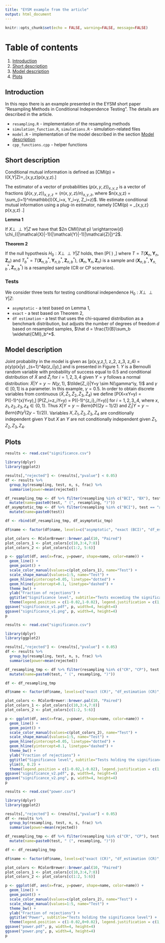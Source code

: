 ```yaml
---
title: "EYSM example from the article"
output: html_document
---
```


```r
knitr::opts_chunk$set(echo = FALSE, warning=FALSE, message=FALSE)
```

# Table of contents

1. [Introduction](#introduction)
2. [Short description](#paragraph1)
3. [Model description](#paragraph2)
4. [Plots](#plots)

## Introduction <a name="introduction"></a>

In this repo there is an example presented in the EYSM short paper "Resampling Methods in Conditional Independence Testing". The details are described in the article.


- `resampling.R` - implementation of the resampling methods
- `simulation_function.R`, `simulations.R` - simulation-related files
- `model.R` - implementation of the model described in the section [Model description](#paragraph2)
- `cpp_functions.cpp` - helper functions

## Short description <a name="paragraph1"></a>

Conditional mutual information is defined as
\[CMI(p) = I(X,Y|Z)=\sum_{x,y,z}p(x,y,z)\log\frac{p(x,y,z)p(z)}{p(x,z)p(y,z)}.\]

The estimator of a vector of probabilities $(p(x,y,z))_{x,y,z}$ is a vector of fractions $(\hat p(x,y,z))_{x,y,z} = (n(x,y,z)/n)_{x,y,z}$, where $n(x,y,z) = \sum_{i=1}^n\mathbb{I}(X_i=x, Y_i=y, Z_i=z)$. 
We estimate conditional mutual information
 using a plug-in estimator, namely 
\[CMI(\hat p) = \sum_{x,y,z} \hat p(x,y,z) \log \frac{\hat p(x,y,z) \hat p(z)}{\hat p(x,z) \hat p(y,z)}.\]

**Lemma 1**

If $X \perp \!\!\! \perp Y | Z$ we have that $2n CMI(\hat p) \xrightarrow{d} \chi_{(|\mathcal{X}|-1)(|\mathcal{Y}|-1)|\mathcal{Z}|}^2$.


**Theorem 2**

If the null hypothesis $H_0: X \perp \!\!\! \perp Y |Z$ holds, then
\[P\left(\frac{1 + \sum_{b=1}^B \mathbb{I}(T \leq T_b^*)}{1+B} \leq \alpha \right) \leq \alpha,\]
where $T=T(\mathbf{X}_n, \mathbf{Y}_n, \mathbf{Z}_n)$ and $T_b^* = T(\mathbf{X}_{n,b}^*, \mathbf{Y}_{n,b}^*, \mathbf{Z}_{n,b}^*)$,
$(\mathbf{X}_n, \mathbf{Y}_n, \mathbf{Z}_n)$ is a sample and $(\mathbf{X}_{n,b}^*, \mathbf{Y}_{n,b}^*, \mathbf{Z}_{n,b}^*)$ is a resampled sample (CR or CP scenarios).

### Tests

We consider three tests for testing conditional independence $H_0: X \perp \!\!\! \perp Y|Z$: 

- `asymptotic` - a test based on Lemma 1,
- `exact` - a test based on Theorem 2,
- `df estimation` - a test that uses the chi-squared distribution as a benchmark distribution, but adjusts the number of degrees of freedom $d$ based on resampled samples, $\hat d = \frac{1}{B}\sum_b \widehat{CMI}_b^*$.

## Model description <a name="paragraph2"></a>

Joint probability in the model is given as
    \[p(x,y,z_1, z_2, z_3, z_4) = p(y)p(x|y) \prod_{s=1}^4p(z_i|y),\]
    and is presented in Figure 1.
   $Y$ is a Bernoulli random variable with probability of success equal to $0.5$ and conditional distribution of 
    $\tilde{X}$ and $\tilde{Z}_i$ for $i=1,2,3,4$ given $Y=y$  follows a normal distribution: $\tilde{X}|Y=y \sim N(y, 1)$, $\tilde{Z_i}|Y=y \sim N(\gamma^iy, 1)$ and $\gamma\in [0, 1]$ is a parameter. In this example, $\gamma=0.5$. In order to obtain discrete variables from continuous $(\tilde{X}, \tilde{Z}_1, \tilde{Z}_2, \tilde{Z}_3,\tilde{Z}_4)$ we define 
    \[P(X=x\lvert Y=y) = P\Big((-1)^{x}\tilde{X}\leq\frac{(-1)^{x}}{2}\lvert Y=y\Big),\]
    \[P(Z_i=z_i\lvert Y=y) = P\Big((-1)^{z_i}\tilde{Z}_i\leq\frac{(-1)^{z_i}\gamma^i}{2}\lvert Y=y\Big)\]
    for $i = 1, 2, 3,, 4$, where $x, z_1, z_2, z_3, z_4 \in \{0,1\}$. Thus $X\lvert Y=y \sim Bern(\Phi((2y-1)/2)$ and $Z_i\lvert Y=y \sim Bern(\Phi(\gamma^i(2y-1)/2))$.  Variables $X, Z_1, Z_2, Z_3, Z_4$ are conditionally independent given $Y$ but $X$ an $Y$ are not conditionally independent given $Z_1,Z_2,Z_3, Z_4$.

## Plots <a name="plots"></a>

```r
results <- read.csv("significance.csv")

library(dplyr)
library(ggplot2)

results[,"rejected"] <- (results[,"pvalue"] < 0.05)
df <- results %>% 
  group_by(resampling, test, n, s, frac) %>%
  summarise(power=mean(rejected))

df_resampling_tmp <- df %>% filter(resampling %in% c("BCI", "BX"), test != "asymptotic") %>%
  mutate(name=paste0(test, " (", resampling, ")"))
df_asymptotic_tmp <- df %>% filter(resampling %in% c("BCI"), test == "asymptotic") %>%
  mutate(name=paste0(test))

df <- rbind(df_resampling_tmp, df_asymptotic_tmp)

df$name <- factor(df$name, levels=c("asymptotic", "exact (BCI)", "df_estimation (BCI)", "exact (BX)", "df_estimation (BX)"))

plot_colors <- RColorBrewer::brewer.pal(10, "Paired")
plot_colors_1 <- plot_colors[c(10,3:4,7:8)]
plot_colors_2 <- plot_colors[c(1:2, 5:6)]

p <- ggplot(df, aes(x=frac, y=power, shape=name, color=name)) +
  geom_line() +
  geom_point() +
  scale_color_manual(values=c(plot_colors_1), name="Test") +
  scale_shape_manual(values=1:5, name="Test") +
  geom_hline(yintercept=0.05, linetype="dotted") +
  geom_hline(yintercept=0.1, linetype="dashed") +
  theme_bw() +
  ylab("Fraction of rejections") +
  ggtitle("Significance level", subtitle="Tests exceeding the significance level") +
  theme(legend.position = c(1-0.02,1-0.02), legend.justification = c(1,1))
ggsave("significance_v1.pdf", p, width=4, height=4)
ggsave("significance_v1.png", p, width=4, height=4)
p
```
```r
results <- read.csv("significance.csv")

library(dplyr)
library(ggplot2)

results[,"rejected"] <- (results[,"pvalue"] < 0.05)
df <- results %>% 
  group_by(resampling, test, n, s, frac) %>%
  summarise(power=mean(rejected))

df_resampling_tmp <- df %>% filter(resampling %in% c("CR", "CP"), test != "asymptotic") %>%
  mutate(name=paste0(test, " (", resampling, ")"))

df <- df_resampling_tmp

df$name <- factor(df$name, levels=c("exact (CR)", "df_estimation (CR)", "exact (CP)", "df_estimation (CP)"))

plot_colors <- RColorBrewer::brewer.pal(10, "Paired")
plot_colors_1 <- plot_colors[c(10,3:4,7:8)]
plot_colors_2 <- plot_colors[c(1:2, 5:6)]

p <- ggplot(df, aes(x=frac, y=power, shape=name, color=name)) +
  geom_line() +
  geom_point() +
  scale_color_manual(values=c(plot_colors_2), name="Test") +
  scale_shape_manual(values=1:5, name="Test") +
  geom_hline(yintercept=0.05, linetype="dotted") +
  geom_hline(yintercept=0.1, linetype="dashed") +
  theme_bw() +
  ylab("Fraction of rejections") +
  ggtitle("Significance level", subtitle="Tests holding the significance level") +
  ylim(0, 0.2) +
  theme(legend.position = c(1-0.02,1-0.02), legend.justification = c(1,1))
ggsave("significance_v2.pdf", p, width=4, height=4)
ggsave("significance_v2.png", p, width=4, height=4)
p
```

```r
results <- read.csv("power.csv")

library(dplyr)
library(ggplot2)

results[,"rejected"] <- (results[,"pvalue"] < 0.05)
df <- results %>% 
  group_by(resampling, test, n, s, frac) %>%
  summarise(power=mean(rejected))

df_resampling_tmp <- df %>% filter(resampling %in% c("CR", "CP"), test != "asymptotic") %>%
  mutate(name=paste0(test, " (", resampling, ")"))

df <- df_resampling_tmp

df$name <- factor(df$name, levels=c("exact (CR)", "df_estimation (CR)", "exact (CP)", "df_estimation (CP)"))

plot_colors <- RColorBrewer::brewer.pal(10, "Paired")
plot_colors_1 <- plot_colors[c(10,3:4,7:8)]
plot_colors_2 <- plot_colors[c(1:2, 5:6)]

p <- ggplot(df, aes(x=frac, y=power, shape=name, color=name)) +
  geom_line() +
  geom_point() +
  scale_color_manual(values=c(plot_colors_2), name="Test") +
  scale_shape_manual(values=1:5, name="Test") +
  theme_bw() +
  ylab("Fraction of rejections") +
  ggtitle("Power", subtitle="Tests holding the significance level") +
  theme(legend.position = c(1-0.02,0+0.02), legend.justification = c(1,0))
ggsave("power.pdf", p, width=4, height=4)
ggsave("power.png", p, width=4, height=4)
p
```